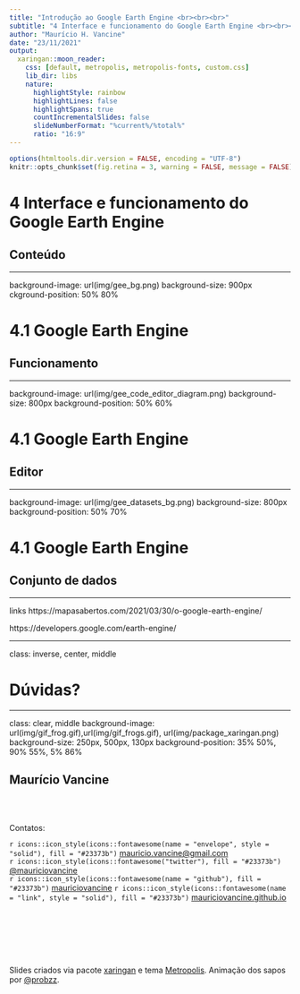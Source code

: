 ```yaml
---
title: "Introdução ao Google Earth Engine <br><br><br>"
subtitle: "4 Interface e funcionamento do Google Earth Engine <br><br><br>"
author: "Maurício H. Vancine"
date: "23/11/2021"
output:
  xaringan::moon_reader:
    css: [default, metropolis, metropolis-fonts, custom.css]
    lib_dir: libs
    nature:
      highlightStyle: rainbow
      highlightLines: false
      highlightSpans: true
      countIncrementalSlides: false
      slideNumberFormat: "%current%/%total%"
      ratio: "16:9"
---
```


```r
options(htmltools.dir.version = FALSE, encoding = "UTF-8")
knitr::opts_chunk$set(fig.retina = 3, warning = FALSE, message = FALSE)
```

# 4 Interface e funcionamento do Google Earth Engine

## Conteúdo

---

background-image: url(img/gee_bg.png)
background-size: 900px
ckground-position: 50% 80%

# 4.1 Google Earth Engine

## Funcionamento

---

background-image: url(img/gee_code_editor_diagram.png)
background-size: 800px
background-position: 50% 60%

# 4.1 Google Earth Engine

## Editor

---

background-image: url(img/gee_datasets_bg.png)
background-size: 800px
background-position: 50% 70%

# 4.1 Google Earth Engine

## Conjunto de dados

---

links
https://mapasabertos.com/2021/03/30/o-google-earth-engine/

https://developers.google.com/earth-engine/

---

class: inverse, center, middle

# Dúvidas?

---

class: clear, middle
background-image: url(img/gif_frog.gif),url(img/gif_frogs.gif), url(img/package_xaringan.png)
background-size: 250px, 500px, 130px
background-position: 35% 50%, 90% 55%, 5% 86%

## Maurício Vancine

<br><br>

Contatos:

`r icons::icon_style(icons::fontawesome(name = "envelope", style = "solid"), fill = "#23373b")` [mauricio.vancine@gmail.com]()  
`r icons::icon_style(icons::fontawesome("twitter"), fill = "#23373b")` [@mauriciovancine](https://twitter.com/mauriciovancine)  
`r icons::icon_style(icons::fontawesome(name = "github"), fill = "#23373b")` [mauriciovancine](https://github.com/mauriciovancine)
`r icons::icon_style(icons::fontawesome(name = "link", style = "solid"), fill = "#23373b")` [mauriciovancine.github.io](https://mauriciovancine.github.io)

<br><br><br><br><br>

Slides criados via pacote [xaringan](https://github.com/yihui/xaringan) e tema [Metropolis](https://github.com/pat-s/xaringan-metropolis). Animação dos sapos por [@probzz](https://twitter.com/probzz/status/1367613720294170627).
